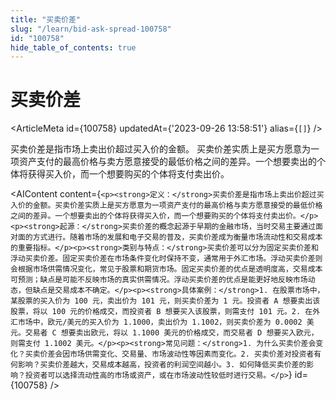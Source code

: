 ```yaml
---
title: "买卖价差"
slug: "/learn/bid-ask-spread-100758"
id: "100758"
hide_table_of_contents: true
---
```



# 买卖价差

<ArticleMeta id={100758} updatedAt={'2023-09-26 13:58:51'} alias={`[]`} />
<div className='border-solid border-b border-t-0 my-4 border-[var(--ifm-color-gray-300)]' />

买卖价差是指市场上卖出价超过买入价的金额。 买卖价差实质上是买方愿意为一项资产支付的最高价格与卖方愿意接受的最低价格之间的差异。一个想要卖出的个体将获得买入价，而一个想要购买的个体将支付卖出价。

<AIContent content={`<p><strong>定义：</strong>买卖价差是指市场上卖出价超过买入价的金额。买卖价差实质上是买方愿意为一项资产支付的最高价格与卖方愿意接受的最低价格之间的差异。一个想要卖出的个体将获得买入价，而一个想要购买的个体将支付卖出价。</p><p><strong>起源：</strong>买卖价差的概念起源于早期的金融市场，当时交易主要通过面对面的方式进行。随着市场的发展和电子交易的普及，买卖价差成为衡量市场流动性和交易成本的重要指标。</p><p><strong>类别与特点：</strong>买卖价差可以分为固定买卖价差和浮动买卖价差。固定买卖价差在市场条件变化时保持不变，通常用于外汇市场。浮动买卖价差则会根据市场供需情况变化，常见于股票和期货市场。固定买卖价差的优点是透明度高，交易成本可预测；缺点是可能不反映市场的真实供需情况。浮动买卖价差的优点是能更好地反映市场动态，但缺点是交易成本不确定。</p><p><strong>具体案例：</strong>1. 在股票市场中，某股票的买入价为 100 元，卖出价为 101 元，则买卖价差为 1 元。投资者 A 想要卖出该股票，将以 100 元的价格成交，而投资者 B 想要买入该股票，则需支付 101 元。2. 在外汇市场中，欧元/美元的买入价为 1.1000，卖出价为 1.1002，则买卖价差为 0.0002 美元。交易者 C 想要卖出欧元，将以 1.1000 美元的价格成交，而交易者 D 想要买入欧元，则需支付 1.1002 美元。</p><p><strong>常见问题：</strong>1. 为什么买卖价差会变化？买卖价差会因市场供需变化、交易量、市场波动性等因素而变化。2. 买卖价差对投资者有何影响？买卖价差越大，交易成本越高，投资者的利润空间越小。3. 如何降低买卖价差的影响？投资者可以选择流动性高的市场或资产，或在市场波动性较低时进行交易。</p>`} id={100758} />
